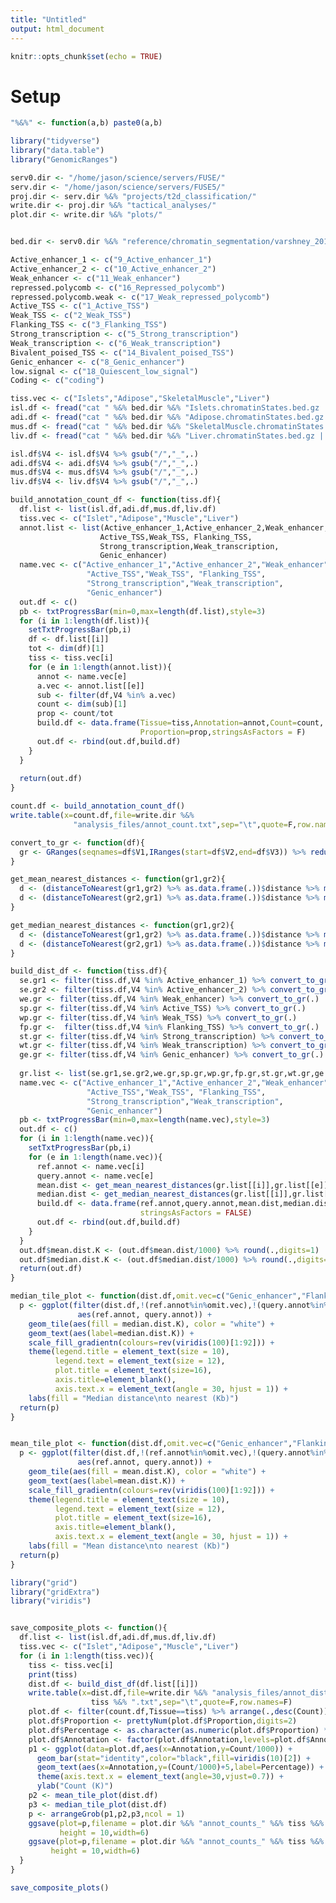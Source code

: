 ```yaml
---
title: "Untitled"
output: html_document
---
```


```r
knitr::opts_chunk$set(echo = TRUE)
```

# Setup 

```r

"%&%" <- function(a,b) paste0(a,b)

library("tidyverse")
library("data.table")
library("GenomicRanges")

serv0.dir <- "/home/jason/science/servers/FUSE/"
serv.dir <- "/home/jason/science/servers/FUSE5/"
proj.dir <- serv.dir %&% "projects/t2d_classification/"
write.dir <- proj.dir %&% "tactical_analyses/"
plot.dir <- write.dir %&% "plots/"


bed.dir <- serv0.dir %&% "reference/chromatin_segmentation/varshney_2017/chromatin_states/" 


```


```r

Active_enhancer_1 <- c("9_Active_enhancer_1")
Active_enhancer_2 <- c("10_Active_enhancer_2")
Weak_enhancer <- c("11_Weak_enhancer")
repressed.polycomb <- c("16_Repressed_polycomb")
repressed.polycomb.weak <- c("17_Weak_repressed_polycomb")
Active_TSS <- c("1_Active_TSS")
Weak_TSS <- c("2_Weak_TSS")
Flanking_TSS <- c("3_Flanking_TSS")
Strong_transcription <- c("5_Strong_transcription")
Weak_transcription <- c("6_Weak_transcription")
Bivalent_poised_TSS <- c("14_Bivalent_poised_TSS")
Genic_enhancer <- c("8_Genic_enhancer")
low.signal <- c("18_Quiescent_low_signal")
Coding <- c("coding")

```

```r

tiss.vec <- c("Islets","Adipose","SkeletalMuscle","Liver")
isl.df <- fread("cat " %&% bed.dir %&% "Islets.chromatinStates.bed.gz | zmore",sep="\t")
adi.df <- fread("cat " %&% bed.dir %&% "Adipose.chromatinStates.bed.gz | zmore",sep="\t")
mus.df <- fread("cat " %&% bed.dir %&% "SkeletalMuscle.chromatinStates.bed.gz | zmore",sep="\t")
liv.df <- fread("cat " %&% bed.dir %&% "Liver.chromatinStates.bed.gz | zmore",sep="\t")

isl.df$V4 <- isl.df$V4 %>% gsub("/","_",.)
adi.df$V4 <- adi.df$V4 %>% gsub("/","_",.)
mus.df$V4 <- mus.df$V4 %>% gsub("/","_",.)
liv.df$V4 <- liv.df$V4 %>% gsub("/","_",.)

```



```r

build_annotation_count_df <- function(tiss.df){
  df.list <- list(isl.df,adi.df,mus.df,liv.df)
  tiss.vec <- c("Islet","Adipose","Muscle","Liver")
  annot.list <- list(Active_enhancer_1,Active_enhancer_2,Weak_enhancer,
                    Active_TSS,Weak_TSS, Flanking_TSS,
                    Strong_transcription,Weak_transcription,
                    Genic_enhancer)
  name.vec <- c("Active_enhancer_1","Active_enhancer_2","Weak_enhancer",
                 "Active_TSS","Weak_TSS", "Flanking_TSS",
                 "Strong_transcription","Weak_transcription",
                 "Genic_enhancer")
  out.df <- c()
  pb <- txtProgressBar(min=0,max=length(df.list),style=3)
  for (i in 1:length(df.list)){
    setTxtProgressBar(pb,i)
    df <- df.list[[i]]
    tot <- dim(df)[1]
    tiss <- tiss.vec[i]
    for (e in 1:length(annot.list)){
      annot <- name.vec[e]
      a.vec <- annot.list[[e]]
      sub <- filter(df,V4 %in% a.vec)
      count <- dim(sub)[1]
      prop <- count/tot
      build.df <- data.frame(Tissue=tiss,Annotation=annot,Count=count,
                             Proportion=prop,stringsAsFactors = F)
      out.df <- rbind(out.df,build.df)
    }
  }
  
  return(out.df)
}

count.df <- build_annotation_count_df()
write.table(x=count.df,file=write.dir %&%
              "analysis_files/annot_count.txt",sep="\t",quote=F,row.names=F)
```




```r

convert_to_gr <- function(df){
  gr <- GRanges(seqnames=df$V1,IRanges(start=df$V2,end=df$V3)) %>% reduce(.)
}

get_mean_nearest_distances <- function(gr1,gr2){
  d <- (distanceToNearest(gr1,gr2) %>% as.data.frame(.))$distance %>% mean(.)
  d <- (distanceToNearest(gr2,gr1) %>% as.data.frame(.))$distance %>% mean(.) 
}

get_median_nearest_distances <- function(gr1,gr2){
  d <- (distanceToNearest(gr1,gr2) %>% as.data.frame(.))$distance %>% median(.)
  d <- (distanceToNearest(gr2,gr1) %>% as.data.frame(.))$distance %>% median(.) 
}

```



```r


build_dist_df <- function(tiss.df){
  se.gr1 <- filter(tiss.df,V4 %in% Active_enhancer_1) %>% convert_to_gr(.) 
  se.gr2 <- filter(tiss.df,V4 %in% Active_enhancer_2) %>% convert_to_gr(.) 
  we.gr <- filter(tiss.df,V4 %in% Weak_enhancer) %>% convert_to_gr(.) 
  sp.gr <- filter(tiss.df,V4 %in% Active_TSS) %>% convert_to_gr(.) 
  wp.gr <- filter(tiss.df,V4 %in% Weak_TSS) %>% convert_to_gr(.) 
  fp.gr <-  filter(tiss.df,V4 %in% Flanking_TSS) %>% convert_to_gr(.) 
  st.gr <- filter(tiss.df,V4 %in% Strong_transcription) %>% convert_to_gr(.)
  wt.gr <- filter(tiss.df,V4 %in% Weak_transcription) %>% convert_to_gr(.)
  ge.gr <- filter(tiss.df,V4 %in% Genic_enhancer) %>% convert_to_gr(.) 
  
  gr.list <- list(se.gr1,se.gr2,we.gr,sp.gr,wp.gr,fp.gr,st.gr,wt.gr,ge.gr)
  name.vec <- c("Active_enhancer_1","Active_enhancer_2","Weak_enhancer",
                 "Active_TSS","Weak_TSS", "Flanking_TSS",
                 "Strong_transcription","Weak_transcription",
                 "Genic_enhancer")
  pb <- txtProgressBar(min=0,max=length(name.vec),style=3)
  out.df <- c()
  for (i in 1:length(name.vec)){
    setTxtProgressBar(pb,i)
    for (e in 1:length(name.vec)){
      ref.annot <- name.vec[i]
      query.annot <- name.vec[e]
      mean.dist <- get_mean_nearest_distances(gr.list[[i]],gr.list[[e]])
      median.dist <- get_median_nearest_distances(gr.list[[i]],gr.list[[e]])
      build.df <- data.frame(ref.annot,query.annot,mean.dist,median.dist,
                             stringsAsFactors = FALSE)
      out.df <- rbind(out.df,build.df)
    }
  }  
  out.df$mean.dist.K <- (out.df$mean.dist/1000) %>% round(.,digits=1)
  out.df$median.dist.K <- (out.df$median.dist/1000) %>% round(.,digits=1)
  return(out.df)
}


```


```r

median_tile_plot <- function(dist.df,omit.vec=c("Genic_enhancer","Flanking_TSS")){
  p <- ggplot(filter(dist.df,!(ref.annot%in%omit.vec),!(query.annot%in%omit.vec)),
               aes(ref.annot, query.annot)) +
    geom_tile(aes(fill = median.dist.K), color = "white") +
    geom_text(aes(label=median.dist.K)) + 
    scale_fill_gradientn(colours=rev(viridis(100)[1:92])) +
    theme(legend.title = element_text(size = 10),
          legend.text = element_text(size = 12),
          plot.title = element_text(size=16),
          axis.title=element_blank(),
          axis.text.x = element_text(angle = 30, hjust = 1)) +
    labs(fill = "Median distance\nto nearest (Kb)")  
  return(p)
}


mean_tile_plot <- function(dist.df,omit.vec=c("Genic_enhancer","Flanking_TSS")){
  p <- ggplot(filter(dist.df,!(ref.annot%in%omit.vec),!(query.annot%in%omit.vec)),
               aes(ref.annot, query.annot)) +
    geom_tile(aes(fill = mean.dist.K), color = "white") +
    geom_text(aes(label=mean.dist.K)) + 
    scale_fill_gradientn(colours=rev(viridis(100)[1:92])) +
    theme(legend.title = element_text(size = 10),
          legend.text = element_text(size = 12),
          plot.title = element_text(size=16),
          axis.title=element_blank(),
          axis.text.x = element_text(angle = 30, hjust = 1)) +
    labs(fill = "Mean distance\nto nearest (Kb)")  
  return(p)
}


```


```r

library("grid")
library("gridExtra")
library("viridis")


save_composite_plots <- function(){
  df.list <- list(isl.df,adi.df,mus.df,liv.df)
  tiss.vec <- c("Islet","Adipose","Muscle","Liver")
  for (i in 1:length(tiss.vec)){
    tiss <- tiss.vec[i]
    print(tiss)
    dist.df <- build_dist_df(df.list[[i]])
    write.table(x=dist.df,file=write.dir %&% "analysis_files/annot_dists_" %&% 
                  tiss %&% ".txt",sep="\t",quote=F,row.names=F)
    plot.df <- filter(count.df,Tissue==tiss) %>% arrange(.,desc(Count))
    plot.df$Proportion <- prettyNum(plot.df$Proportion,digits=2)
    plot.df$Percentage <- as.character(as.numeric(plot.df$Proportion) * 100 ) %&% "%"
    plot.df$Annotation <- factor(plot.df$Annotation,levels=plot.df$Annotation)
    p1 <- ggplot(data=plot.df,aes(x=Annotation,y=Count/1000)) +
      geom_bar(stat="identity",color="black",fill=viridis(10)[2]) + 
      geom_text(aes(x=Annotation,y=(Count/1000)+5,label=Percentage)) +  
      theme(axis.text.x = element_text(angle=30,vjust=0.7)) + 
      ylab("Count (K)")
    p2 <- mean_tile_plot(dist.df)
    p3 <- median_tile_plot(dist.df)
    p <- arrangeGrob(p1,p2,p3,ncol = 1)
    ggsave(plot=p,filename = plot.dir %&% "annot_counts_" %&% tiss %&% ".png",
           height = 10,width=6)
    ggsave(plot=p,filename = plot.dir %&% "annot_counts_" %&% tiss %&% ".pdf",
         height = 10,width=6)
  }
}

```



```r

save_composite_plots()


```




